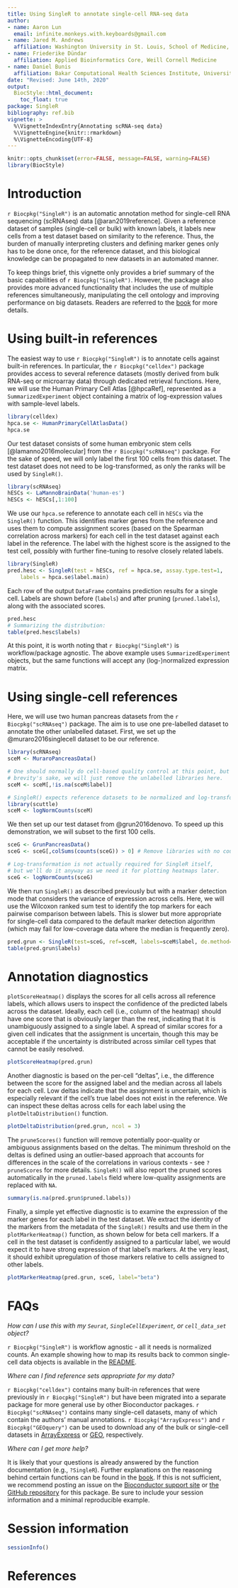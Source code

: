 ```yaml
---
title: Using SingleR to annotate single-cell RNA-seq data
author:
- name: Aaron Lun
  email: infinite.monkeys.with.keyboards@gmail.com
- name: Jared M. Andrews
  affiliation: Washington University in St. Louis, School of Medicine, St. Louis, MO, USA
- name: Friederike Dündar
  affiliation: Applied Bioinformatics Core, Weill Cornell Medicine
- name: Daniel Bunis
  affiliation: Bakar Computational Health Sciences Institute, University of California San Francisco, San Francisco, CA
date: "Revised: June 14th, 2020"
output:
  BiocStyle::html_document:
    toc_float: true
package: SingleR
bibliography: ref.bib
vignette: >
  %\VignetteIndexEntry{Annotating scRNA-seq data}
  %\VignetteEngine{knitr::rmarkdown}
  %\VignetteEncoding{UTF-8}
---
```


```r
knitr::opts_chunk$set(error=FALSE, message=FALSE, warning=FALSE)
library(BiocStyle)
```

# Introduction

`r Biocpkg("SingleR")` is an automatic annotation method for single-cell RNA sequencing (scRNAseq) data [@aran2019reference].
Given a reference dataset of samples (single-cell or bulk) with known labels, 
it labels new cells from a test dataset based on similarity to the reference.
Thus, the burden of manually interpreting clusters and defining marker genes only has to be done once, 
for the reference dataset, and this biological knowledge can be propagated to new datasets in an automated manner.

To keep things brief, this vignette only provides a brief summary of the basic capabilities of `r Biocpkg("SingleR")`.
However, the package also provides more advanced functionality that includes the use of multiple references simultaneously,
manipulating the cell ontology and improving performance on big datasets.
Readers are referred to the [book](https://bioconductor.org/books/devel/SingleRBook/) for more details. 

# Using built-in references

The easiest way to use `r Biocpkg("SingleR")` is to annotate cells against built-in references.
In particular, the `r Biocpkg("celldex")` package provides access to several reference datasets
(mostly derived from bulk RNA-seq or microarray data) through dedicated retrieval functions.
Here, we will use the Human Primary Cell Atlas [@hpcaRef],
represented as a `SummarizedExperiment` object containing a matrix of log-expression values with sample-level labels.

```r
library(celldex)
hpca.se <- HumanPrimaryCellAtlasData()
hpca.se
```

Our test dataset consists of some human embryonic stem cells [@lamanno2016molecular] from the `r Biocpkg("scRNAseq")` package. 
For the sake of speed, we will only label the first 100 cells from this dataset.
The test dataset does not need to be log-transformed, as only the ranks will be used by `SingleR()`.

```r
library(scRNAseq)
hESCs <- LaMannoBrainData('human-es')
hESCs <- hESCs[,1:100]
```

We use our `hpca.se` reference to annotate each cell in `hESCs` via the `SingleR()` function.
This identifies marker genes from the reference and uses them to compute assignment scores (based on the Spearman correlation across markers) for each cell in the test dataset against each label in the reference.
The label with the highest score is the assigned to the test cell,
possibly with further fine-tuning to resolve closely related labels.

```r
library(SingleR)
pred.hesc <- SingleR(test = hESCs, ref = hpca.se, assay.type.test=1,
    labels = hpca.se$label.main)
```

Each row of the output `DataFrame` contains prediction results for a single cell.
Labels are shown before (`labels`) and after pruning (`pruned.labels`), along with the associated scores.

```r
pred.hesc
# Summarizing the distribution:
table(pred.hesc$labels)
```

At this point, it is worth noting that `r Biocpkg("SingleR")` is workflow/package agnostic.
The above example uses `SummarizedExperiment` objects, but the same functions will accept any (log-)normalized expression matrix.

# Using single-cell references

Here, we will use two human pancreas datasets from the `r Biocpkg("scRNAseq")` package.
The aim is to use one pre-labelled dataset to annotate the other unlabelled dataset.
First, we set up the @muraro2016singlecell dataset to be our reference.

```r
library(scRNAseq)
sceM <- MuraroPancreasData()

# One should normally do cell-based quality control at this point, but for
# brevity's sake, we will just remove the unlabelled libraries here.
sceM <- sceM[,!is.na(sceM$label)]

# SingleR() expects reference datasets to be normalized and log-transformed.
library(scuttle)
sceM <- logNormCounts(sceM)
```

We then set up our test dataset from @grun2016denovo.
To speed up this demonstration, we will subset to the first 100 cells.

```r
sceG <- GrunPancreasData()
sceG <- sceG[,colSums(counts(sceG)) > 0] # Remove libraries with no counts.

# Log-transformation is not actually required for SingleR itself,
# but we'll do it anyway as we need it for plotting heatmaps later.
sceG <- logNormCounts(sceG) 
```

We then run `SingleR()` as described previously but with a marker detection mode that considers the variance of expression across cells.
Here, we will use the Wilcoxon ranked sum test to identify the top markers for each pairwise comparison between labels.
This is slower but more appropriate for single-cell data compared to the default marker detection algorithm (which may fail for low-coverage data where the median is frequently zero).

```r
pred.grun <- SingleR(test=sceG, ref=sceM, labels=sceM$label, de.method="wilcox")
table(pred.grun$labels)
```

# Annotation diagnostics

`plotScoreHeatmap()` displays the scores for all cells across all reference labels,
which allows users to inspect the confidence of the predicted labels across the dataset.
Ideally, each cell (i.e., column of the heatmap) should have one score that is obviously larger than the rest, 
indicating that it is unambiguously assigned to a single label.
A spread of similar scores for a given cell indicates that the assignment is uncertain, 
though this may be acceptable if the uncertainty is distributed across similar cell types that cannot be easily resolved.

```r
plotScoreHeatmap(pred.grun)
```

Another diagnostic is based on the per-cell "deltas", i.e., the difference between the score for the assigned label and the median across all labels for each cell.
Low deltas indicate that the assignment is uncertain, which is especially relevant if the cell's true label does not exist in the reference.
We can inspect these deltas across cells for each label using the `plotDeltaDistribution()` function.

```r
plotDeltaDistribution(pred.grun, ncol = 3)
```

The `pruneScores()` function will remove potentially poor-quality or ambiguous assignments based on the deltas.
The minimum threshold on the deltas is defined using an outlier-based approach that accounts for differences in the scale of the correlations in various contexts - see `?pruneScores` for more details.
`SingleR()` will also report the pruned scores automatically in the `pruned.labels` field where low-quality assignments are replaced with `NA`.

```r
summary(is.na(pred.grun$pruned.labels))
```

Finally, a simple yet effective diagnostic is to examine the expression of the marker genes for each label in the test dataset.
We extract the identity of the markers from the metadata of the `SingleR()` results and use them in the  `plotMarkerHeatmap()` function, as shown below for beta cell markers.
If a cell in the test dataset is confidently assigned to a particular label, we would expect it to have strong expression of that label's markers.
At the very least, it should exhibit upregulation of those markers relative to cells assigned to other labels.

```r
plotMarkerHeatmap(pred.grun, sceG, label="beta")
```

# FAQs

*How can I use this with my `Seurat`, `SingleCellExperiment`, or `cell_data_set` object?*

`r Biocpkg("SingleR")` is workflow agnostic - all it needs is normalized counts.
An example showing how to map its results back to common single-cell data objects is available in the [README](https://github.com/SingleR-inc/SingleR/blob/master/README.md).

*Where can I find reference sets appropriate for my data?*

`r Biocpkg("celldex")` contains many built-in references that were previously in `r Biocpkg("SingleR")`
but have been migrated into a separate package for more general use by other Bioconductor packages.
`r Biocpkg("scRNAseq")` contains many single-cell datasets, many of which contain the authors' manual annotations.
`r Biocpkg("ArrayExpress")` and `r Biocpkg("GEOquery")` can be used to download any of the bulk or single-cell datasets in [ArrayExpress](https://www.ebi.ac.uk/arrayexpress) or [GEO](https://www.ncbi.nlm.nih.gov/geo/), respectively.

*Where can I get more help?*

It is likely that your questions is already answered by the function documentation (e.g., `?SingleR`).
Further explanations on the reasoning behind certain functions can be found in the [book](https://bioconductor.org/books/devel/SingleRBook/).
If this is not sufficient, we recommend posting an issue on the [Bioconductor support site](https://support.bioconductor.org)
or [the GitHub repository](https://github.com/SingleR-inc/SingleR) for this package.
Be sure to include your session information and a minimal reproducible example.

# Session information

```r
sessionInfo()
```

# References
